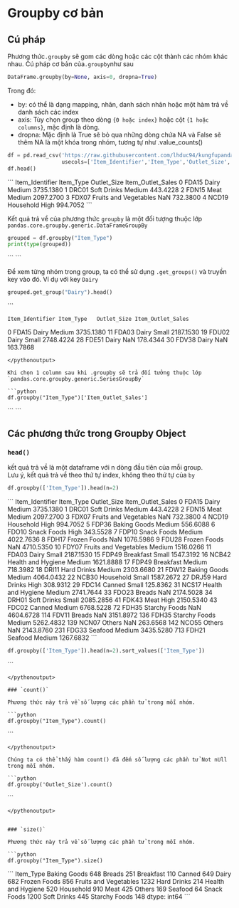 # Groupby cơ bản

## Cú pháp
Phương thức`.groupby` sẽ gom các dòng hoặc các cột thành các nhóm khác nhau. Cú pháp cơ bản của`.groupby`như sau

```python
DataFrame.groupby(by=None, axis=0, dropna=True)
```

Trong đó:
- by: có thể là dạng mapping, nhãn, danh sách nhãn hoặc một hàm trả về danh sách các index
- axis: Tùy chọn group theo dòng `{0 hoặc index}` hoặc cột `{1 hoặc columns}`, mặc định là dòng.
- dropna: Mặc định là True sẽ bỏ qua những dòng chứa NA và False sẽ thêm NA là một khóa trong nhóm, tương tự như .value_counts()


```python
df = pd.read_csv('https://raw.githubusercontent.com/lhduc94/kungfupandas/master/data/bigmart-sale-data/train.csv',
                 usecols=['Item_Identifier','Item_Type','Outlet_Size','Item_Outlet_Sales'])
df.head()
```

<pythonoutput>
```
	Item_Identifier	            Item_Type	Outlet_Size	    Item_Outlet_Sales
0	          FDA15	                Dairy	     Medium	            3735.1380
1	          DRC01	          Soft Drinks	     Medium	             443.4228
2	          FDN15	                 Meat	     Medium	            2097.2700
3	          FDX07	Fruits and Vegetables	        NaN	             732.3800
4	          NCD19	            Household	       High	             994.7052
```
</pythonoutput>

Kết quả trả về của phương thức `groupby` là một đối tượng thuộc lớp `pandas.core.groupby.generic.DataFrameGroupBy`

```python
grouped = df.groupby("Item_Type")
print(type(grouped))
```

<pythonoutput>
```
<class 'pandas.core.groupby.generic.DataFrameGroupBy'>
```
</pythonoutput>

Để xem từng nhóm trong group, ta có thể sử dụng `.get_groups()` và truyền key vào đó. Ví dụ với key `Dairy`

```python
grouped.get_group("Dairy").head()
```

<pythonoutput>
```

    Item_Identifier	Item_Type	Outlet_Size	Item_Outlet_Sales
0	          FDA15	    Dairy	     Medium	        3735.1380
11	          FDA03	    Dairy	      Small	        2187.1530
19	          FDU02	    Dairy	      Small	        2748.4224
28	          FDE51	    Dairy               NaN	         178.4344
30	          FDV38	    Dairy               NaN	         163.7868
```
</pythonoutput>

Khi chọn 1 column sau khi .groupby sẽ trả đối tưởng thuộc lớp `pandas.core.groupby.generic.SeriesGroupBy`

```python
df.groupby("Item_Type")['Item_Outlet_Sales']
```

<pythonoutput>
```
<pandas.core.groupby.generic.SeriesGroupBy object at 0x0000021D41248A00>
```
</pythonoutput>


## Các phương thức trong Groupby Object

### `head()`

kết quả trả về là một dataframe với n dòng đầu tiên của mỗi group. \
Lưu ý, kết quả trả về theo thứ tự index, không theo thứ tự của `by`

```python
df.groupby(['Item_Type']).head(n=2)
```

<pythonoutput>
```
	Item_Identifier	Item_Type	Outlet_Size	Item_Outlet_Sales
0	FDA15	Dairy	Medium	3735.1380
1	DRC01	Soft Drinks	Medium	443.4228
2	FDN15	Meat	Medium	2097.2700
3	FDX07	Fruits and Vegetables	NaN	732.3800
4	NCD19	Household	High	994.7052
5	FDP36	Baking Goods	Medium	556.6088
6	FDO10	Snack Foods	High	343.5528
7	FDP10	Snack Foods	Medium	4022.7636
8	FDH17	Frozen Foods	NaN	1076.5986
9	FDU28	Frozen Foods	NaN	4710.5350
10	FDY07	Fruits and Vegetables	Medium	1516.0266
11	FDA03	Dairy	Small	2187.1530
15	FDP49	Breakfast	Small	1547.3192
16	NCB42	Health and Hygiene	Medium	1621.8888
17	FDP49	Breakfast	Medium	718.3982
18	DRI11	Hard Drinks	Medium	2303.6680
21	FDW12	Baking Goods	Medium	4064.0432
22	NCB30	Household	Small	1587.2672
27	DRJ59	Hard Drinks	High	308.9312
29	FDC14	Canned	Small	125.8362
31	NCS17	Health and Hygiene	Medium	2741.7644
33	FDO23	Breads	NaN	2174.5028
34	DRH01	Soft Drinks	Small	2085.2856
41	FDK43	Meat	High	2150.5340
43	FDC02	Canned	Medium	6768.5228
72	FDH35	Starchy Foods	NaN	4604.6728
114	FDV11	Breads	NaN	3151.8972
136	FDH35	Starchy Foods	Medium	5262.4832
139	NCN07	Others	NaN	263.6568
142	NCO55	Others	NaN	2143.8760
231	FDG33	Seafood	Medium	3435.5280
713	FDH21	Seafood	Medium	1267.6832
```
</pythonoutput>

```python
df.groupby(['Item_Type']).head(n=2).sort_values(['Item_Type'])
```

<pythonoutput>
```

```
</pythonoutput>

### `count()`

Phương thức này trả về số lượng các phần tử trong mỗi nhóm.

```python
df.groupby("Item_Type").count()
```

<pythonoutput>
```

```
</pythonoutput>

Chúng ta có thể thấy hàm count() đã đếm số lượng các phần tử Not nUll trong mỗi nhóm.

```python
df.groupby('Outlet_Size').count()
```

<pythonoutput>
```

```
</pythonoutput>


### `size()`

Phương thức này trả về số lượng các phần tử trong mỗi nhóm.

```python
df.groupby("Item_Type").size()
```

<pythonoutput>
```
Item_Type
Baking Goods              648
Breads                    251
Breakfast                 110
Canned                    649
Dairy                     682
Frozen Foods              856
Fruits and Vegetables    1232
Hard Drinks               214
Health and Hygiene        520
Household                 910
Meat                      425
Others                    169
Seafood                    64
Snack Foods              1200
Soft Drinks               445
Starchy Foods             148
dtype: int64
```
</pythonoutput>


